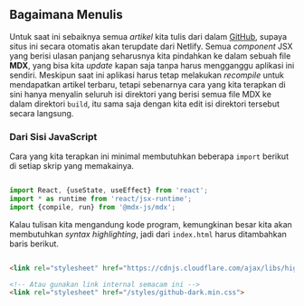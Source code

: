 ## Bagaimana Menulis

Untuk saat ini sebaiknya semua _artikel_ kita tulis dari dalam [GitHub](https://github.com/fxadilima/web-novel/),
supaya situs ini secara otomatis akan terupdate dari Netlify. Semua _component_ JSX yang berisi ulasan panjang
seharusnya kita pindahkan ke dalam sebuah file **MDX**, yang bisa kita _update_ kapan saja tanpa harus mengganggu
aplikasi ini sendiri. Meskipun saat ini aplikasi harus tetap melakukan _recompile_ untuk mendapatkan artikel terbaru,
tetapi sebenarnya cara yang kita terapkan di sini hanya menyalin seluruh isi direktori yang berisi semua file MDX 
ke dalam direktori `build`, itu sama saja dengan kita edit isi direktori tersebut secara langsung.

### Dari Sisi JavaScript

Cara yang kita terapkan ini minimal membutuhkan beberapa `import` berikut di setiap skrip yang memakainya.

```javascript

import React, {useState, useEffect} from 'react';
import * as runtime from 'react/jsx-runtime';
import {compile, run} from '@mdx-js/mdx';

```

Kalau tulisan kita mengandung kode program, kemungkinan besar kita akan membutuhkan _syntax highlighting_,
jadi dari `index.html` harus ditambahkan baris berikut.

```html 

<link rel="stylesheet" href="https://cdnjs.cloudflare.com/ajax/libs/highlight.js/11.4.0/styles/github-dark.min.css">

<!-- Atau gunakan link internal semacam ini -->
<link rel="stylesheet" href="/styles/github-dark.min.css">

```


